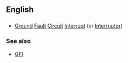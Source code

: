 ==English==
==={{initialism}}===
{{wikipedia}}
*[[Ground]] [[Fault]] [[Circuit]] [[Interrupt]] (or [[Interruptor]])

===See also===
*[[GFI]]
